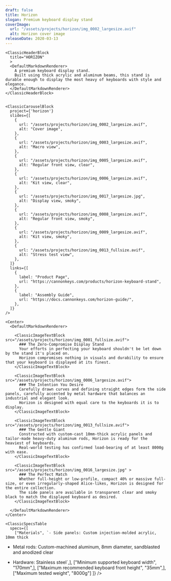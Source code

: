 ```yaml
---
draft: false
title: Horizon
slogan: Premium keyboard display stand
coverImage:
  url: "/assets/projects/horizon/img_0002_largesize.avif"
  alt: Horizon cover image
releaseDate: 2020-03-13
---
```


<DefaultLayout title={frontmatter.title}>

  <ClassicBlurredHeader src={frontmatter.coverImage.url} />

  <div class="container mx-auto">

    <ClassicHeaderBlock 
      title="HORIZON"
      >
      <DefaultMarkdownRenderer>
        A premium keyboard display stand.  
        Built using thick acrylic and aluminum beams, this stand is durable enough to display the most heavy of keyboards with style and elegance.
      </DefaultMarkdownRenderer>
    </ClassicHeaderBlock>


    <ClassicCarouselBlock 
      project={'horizon'} 
      slides={[
        {
          url: "/assets/projects/horizon/img_0002_largesize.avif",
          alt: "Cover image",
        },
        {
          url: "/assets/projects/horizon/img_0003_largesize.avif",
          alt: "Macro view",
        },
        {
          url: "/assets/projects/horizon/img_0005_largesize.avif",
          alt: "Regular front view, clear",
        },
        {
          url: "/assets/projects/horizon/img_0006_largesize.avif",
          alt: "Kit view, clear",
        },
        {
          url: "/assets/projects/horizon/img_0017_largesize.jpg",
          alt: "Display view, smoky",
        },
        {
          url: "/assets/projects/horizon/img_0008_largesize.avif",
          alt: "Regular front view, smoky",
        },
        {
          url: "/assets/projects/horizon/img_0009_largesize.avif",
          alt: "Kit view, smoky",
        },
        {
          url: "/assets/projects/horizon/img_0013_fullsize.avif",
          alt: "Stress test view",
        },
      ]} 
      links={[
        {
          label: "Product Page",
          url: "https://cannonkeys.com/products/horizon-keyboard-stand",
        },
        {
          label: "Assembly Guide",
          url: "https://docs.cannonkeys.com/horizon-guide/",
        },
      ]}
    />

    <Center>
      <DefaultMarkdownRenderer>

        <ClassicImageTextBlock src="/assets/projects/horizon/img_0001_fullsize.avif">
          ### The Zero-Compromise Display Stand
          Your efforts in perfecting your keyboard shouldn't be let down by the stand it's placed on.  
          Horizon compromises nothing in visuals and durability to ensure that your keyboard is displayed at its finest.
        </ClassicImageTextBlock>

        <ClassicImageTextBlock src="/assets/projects/horizon/img_0006_largesize.avif">
          ### The Intention You Desire
          Carefully drawn curves and defining straight edges form the side panels, carefully accented by metal hardware that balances an industrial and elegant look.  
          Horizon is designed with equal care to the keyboards it is to display.
        </ClassicImageTextBlock> 

        <ClassicImageTextBlock src="/assets/projects/horizon/img_0013_fullsize.avif">
          ### The Gentle Giant
          Constructed with custom-cast 10mm-thick acrylic panels and tailor-made heavy-duty aluminum rods, Horizon is ready for the heaviest of keyboards.  
          Real-world testing has confirmed load-bearing of at least 8000g with ease.
        </ClassicImageTextBlock> 

        <ClassicImageTextBlock src="/assets/projects/horizon/img_0016_largesize.jpg" >
          ### The Perfect Match
          Whether full-height or low-profile, compact 40% or massive full-size, or even irregularly-shaped Alice-likes, Horizon is designed for the entire collection.  
          The side panels are available in transparent clear and smoky black to match the displayed keyboard as desired.
        </ClassicImageTextBlock>

      </DefaultMarkdownRenderer>
    </Center>

    <ClassicSpecsTable 
      specs={[
        ["Materials", `- Side panels: Custom injection-molded acrylic, 10mm thick
- Metal rods: Custom-machined aluminum, 8mm diameter, sandblasted and anodized clear
- Hardware: Stainless steel`,],
        ["Minimum supported keyboard width", "170mm",],
        ["Maximum recommended keyboard front height", "35mm",],
        ["Maximum tested weight", "8000g"]
    ]} />

    <ClassicResourcesTable project='horizon' />

  </div>

</DefaultLayout>